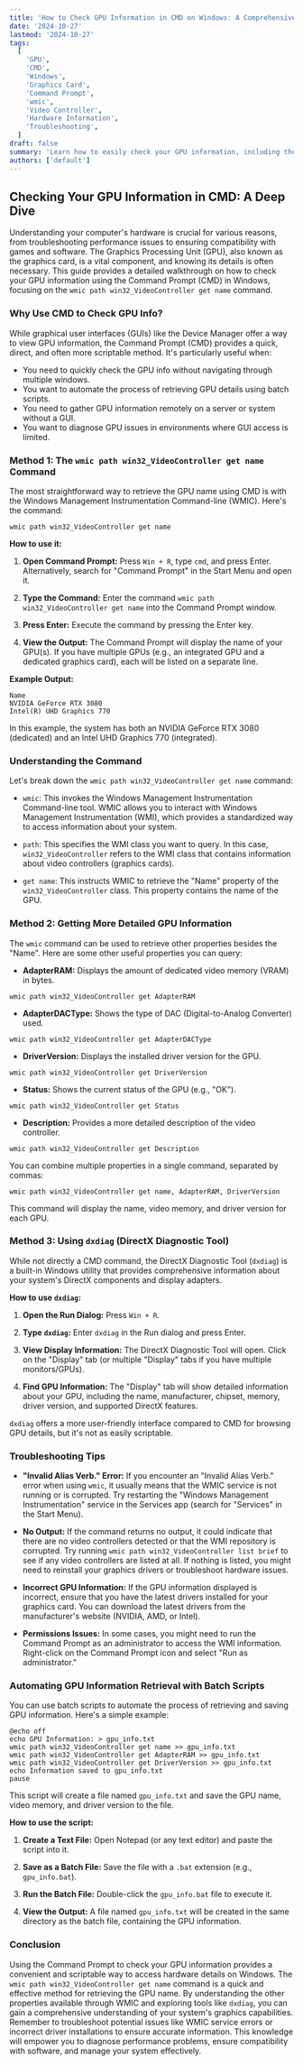 ```yaml
---
title: 'How to Check GPU Information in CMD on Windows: A Comprehensive Guide'
date: '2024-10-27'
lastmod: '2024-10-27'
tags:
  [
    'GPU',
    'CMD',
    'Windows',
    'Graphics Card',
    'Command Prompt',
    'wmic',
    'Video Controller',
    'Hardware Information',
    'Troubleshooting',
  ]
draft: false
summary: 'Learn how to easily check your GPU information, including the name and other details, using the Command Prompt (CMD) on Windows with the wmic path win32_VideoController get name command. This comprehensive guide covers various methods and troubleshooting tips.'
authors: ['default']
---
```


## Checking Your GPU Information in CMD: A Deep Dive

Understanding your computer's hardware is crucial for various reasons, from troubleshooting performance issues to ensuring compatibility with games and software. The Graphics Processing Unit (GPU), also known as the graphics card, is a vital component, and knowing its details is often necessary. This guide provides a detailed walkthrough on how to check your GPU information using the Command Prompt (CMD) in Windows, focusing on the `wmic path win32_VideoController get name` command.

### Why Use CMD to Check GPU Info?

While graphical user interfaces (GUIs) like the Device Manager offer a way to view GPU information, the Command Prompt (CMD) provides a quick, direct, and often more scriptable method. It's particularly useful when:

- You need to quickly check the GPU info without navigating through multiple windows.
- You want to automate the process of retrieving GPU details using batch scripts.
- You need to gather GPU information remotely on a server or system without a GUI.
- You want to diagnose GPU issues in environments where GUI access is limited.

### Method 1: The `wmic path win32_VideoController get name` Command

The most straightforward way to retrieve the GPU name using CMD is with the Windows Management Instrumentation Command-line (WMIC). Here's the command:

```plaintext
wmic path win32_VideoController get name
```

**How to use it:**

1.  **Open Command Prompt:** Press `Win + R`, type `cmd`, and press Enter. Alternatively, search for "Command Prompt" in the Start Menu and open it.

2.  **Type the Command:** Enter the command `wmic path win32_VideoController get name` into the Command Prompt window.

3.  **Press Enter:** Execute the command by pressing the Enter key.

4.  **View the Output:** The Command Prompt will display the name of your GPU(s). If you have multiple GPUs (e.g., an integrated GPU and a dedicated graphics card), each will be listed on a separate line.

**Example Output:**

```
Name
NVIDIA GeForce RTX 3080
Intel(R) UHD Graphics 770
```

In this example, the system has both an NVIDIA GeForce RTX 3080 (dedicated) and an Intel UHD Graphics 770 (integrated).

### Understanding the Command

Let's break down the `wmic path win32_VideoController get name` command:

- `wmic`: This invokes the Windows Management Instrumentation Command-line tool. WMIC allows you to interact with Windows Management Instrumentation (WMI), which provides a standardized way to access information about your system.

- `path`: This specifies the WMI class you want to query. In this case, `win32_VideoController` refers to the WMI class that contains information about video controllers (graphics cards).

- `get name`: This instructs WMIC to retrieve the "Name" property of the `win32_VideoController` class. This property contains the name of the GPU.

### Method 2: Getting More Detailed GPU Information

The `wmic` command can be used to retrieve other properties besides the "Name". Here are some other useful properties you can query:

- **AdapterRAM:** Displays the amount of dedicated video memory (VRAM) in bytes.

```plaintext
wmic path win32_VideoController get AdapterRAM
```

- **AdapterDACType:** Shows the type of DAC (Digital-to-Analog Converter) used.

```plaintext
wmic path win32_VideoController get AdapterDACType
```

- **DriverVersion:** Displays the installed driver version for the GPU.

```plaintext
wmic path win32_VideoController get DriverVersion
```

- **Status:** Shows the current status of the GPU (e.g., "OK").

```plaintext
wmic path win32_VideoController get Status
```

- **Description:** Provides a more detailed description of the video controller.

```plaintext
wmic path win32_VideoController get Description
```

You can combine multiple properties in a single command, separated by commas:

```plaintext
wmic path win32_VideoController get name, AdapterRAM, DriverVersion
```

This command will display the name, video memory, and driver version for each GPU.

### Method 3: Using `dxdiag` (DirectX Diagnostic Tool)

While not directly a CMD command, the DirectX Diagnostic Tool (`dxdiag`) is a built-in Windows utility that provides comprehensive information about your system's DirectX components and display adapters.

**How to use `dxdiag`:**

1.  **Open the Run Dialog:** Press `Win + R`.

2.  **Type `dxdiag`:** Enter `dxdiag` in the Run dialog and press Enter.

3.  **View Display Information:** The DirectX Diagnostic Tool will open. Click on the "Display" tab (or multiple "Display" tabs if you have multiple monitors/GPUs).

4.  **Find GPU Information:** The "Display" tab will show detailed information about your GPU, including the name, manufacturer, chipset, memory, driver version, and supported DirectX features.

`dxdiag` offers a more user-friendly interface compared to CMD for browsing GPU details, but it's not as easily scriptable.

### Troubleshooting Tips

- **"Invalid Alias Verb." Error:** If you encounter an "Invalid Alias Verb." error when using `wmic`, it usually means that the WMIC service is not running or is corrupted. Try restarting the "Windows Management Instrumentation" service in the Services app (search for "Services" in the Start Menu).

- **No Output:** If the command returns no output, it could indicate that there are no video controllers detected or that the WMI repository is corrupted. Try running `wmic path win32_VideoController list brief` to see if any video controllers are listed at all. If nothing is listed, you might need to reinstall your graphics drivers or troubleshoot hardware issues.

- **Incorrect GPU Information:** If the GPU information displayed is incorrect, ensure that you have the latest drivers installed for your graphics card. You can download the latest drivers from the manufacturer's website (NVIDIA, AMD, or Intel).

- **Permissions Issues:** In some cases, you might need to run the Command Prompt as an administrator to access the WMI information. Right-click on the Command Prompt icon and select "Run as administrator."

### Automating GPU Information Retrieval with Batch Scripts

You can use batch scripts to automate the process of retrieving and saving GPU information. Here's a simple example:

```plaintext
@echo off
echo GPU Information: > gpu_info.txt
wmic path win32_VideoController get name >> gpu_info.txt
wmic path win32_VideoController get AdapterRAM >> gpu_info.txt
wmic path win32_VideoController get DriverVersion >> gpu_info.txt
echo Information saved to gpu_info.txt
pause
```

This script will create a file named `gpu_info.txt` and save the GPU name, video memory, and driver version to the file.

**How to use the script:**

1.  **Create a Text File:** Open Notepad (or any text editor) and paste the script into it.

2.  **Save as a Batch File:** Save the file with a `.bat` extension (e.g., `gpu_info.bat`).

3.  **Run the Batch File:** Double-click the `gpu_info.bat` file to execute it.

4.  **View the Output:** A file named `gpu_info.txt` will be created in the same directory as the batch file, containing the GPU information.

### Conclusion

Using the Command Prompt to check your GPU information provides a convenient and scriptable way to access hardware details on Windows. The `wmic path win32_VideoController get name` command is a quick and effective method for retrieving the GPU name. By understanding the other properties available through WMIC and exploring tools like `dxdiag`, you can gain a comprehensive understanding of your system's graphics capabilities. Remember to troubleshoot potential issues like WMIC service errors or incorrect driver installations to ensure accurate information. This knowledge will empower you to diagnose performance problems, ensure compatibility with software, and manage your system effectively.
